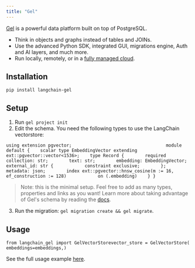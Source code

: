 ```yaml
---
title: "Gel"
---
```


[Gel](https://www.geldata.com/) is a powerful data platform built on top of PostgreSQL.

* Think in objects and graphs instead of tables and JOINs.
* Use the advanced Python SDK, integrated GUI, migrations engine, Auth and AI layers, and much more.
* Run locally, remotely, or in a [fully managed cloud](https://www.geldata.com/cloud).

## Installation

```
pip install langchain-gel
```

## Setup

1. Run `gel project init`
2. Edit the schema. You need the following types to use the LangChain vectorstore:

```
using extension pgvector;                                    module default {    scalar type EmbeddingVector extending ext::pgvector::vector<1536>;    type Record {        required collection: str;        text: str;        embedding: EmbeddingVector;         external_id: str {            constraint exclusive;        };        metadata: json;        index ext::pgvector::hnsw_cosine(m := 16, ef_construction := 128)            on (.embedding)    } }
```

> Note: this is the minimal setup. Feel free to add as many types, properties and links as you want! Learn more about taking advantage of Gel's schema by reading the [docs](https://docs.geldata.com/learn/schema).

3. Run the migration: `gel migration create && gel migrate`.

## Usage

```
from langchain_gel import GelVectorStorevector_store = GelVectorStore(    embeddings=embeddings,) 
```

See the full usage example [here](/src/oss/integrations/vectorstores/gel).
